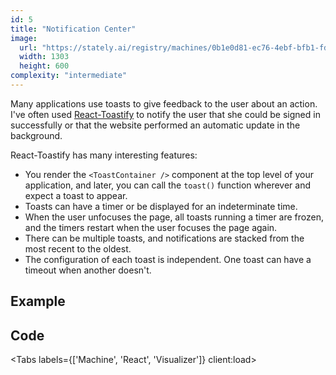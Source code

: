```yaml
---
id: 5
title: "Notification Center"
image:
  url: "https://stately.ai/registry/machines/0b1e0d81-ec76-4ebf-bfb1-fd952e9ac8ef.light.png"
  width: 1303
  height: 600
complexity: "intermediate"
---
```



Many applications use toasts to give feedback to the user about an action.
I've often used [React-Toastify](https://github.com/fkhadra/react-toastify)
to notify the user that she could be signed in successfully or that the website performed an automatic update in the background.

React-Toastify has many interesting features:

- You render the `<ToastContainer />` component at the top level of your application, and later, you can call the `toast()` function wherever and expect a toast to appear.
- Toasts can have a timer or be displayed for an indeterminate time.
- When the user unfocuses the page, all toasts running a timer are frozen, and the timers restart when the user focuses the page again.
- There can be multiple toasts, and notifications are stacked from the most recent to the oldest.
- The configuration of each toast is independent. One toast can have a timeout when another doesn't.

## Example

<DemoEntrypoint client:load />

## Code

<Tabs labels={['Machine', 'React', 'Visualizer']} client:load>
  <Fragment slot="1">
    <DemoMachineCode />
  </Fragment>

  <Fragment slot="2">
    <DemoReactCode />
  </Fragment>

  <Fragment slot="3">
    <StatelyVisualizer src="https://stately.ai/registry/editor/embed/ffb84170-4403-4304-889d-3eefadc0465b?machineId=0b1e0d81-ec76-4ebf-bfb1-fd952e9ac8ef" />
  </Fragment>
</Tabs>
